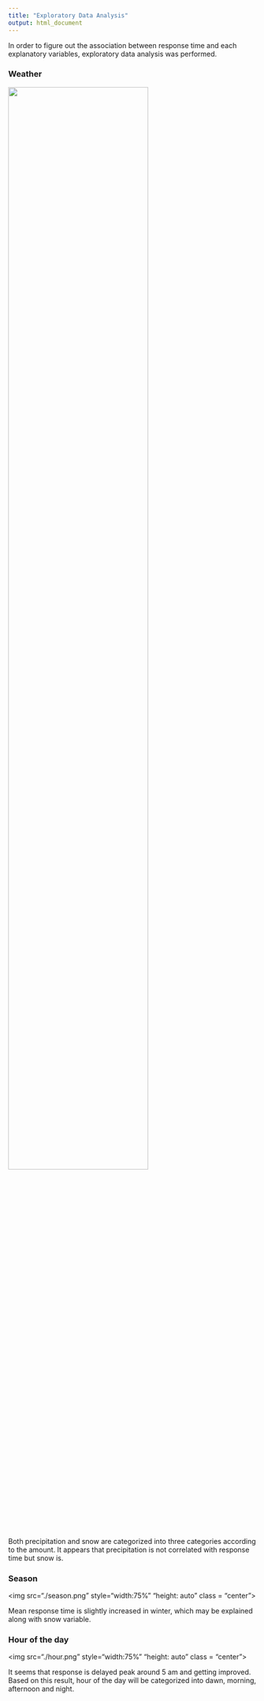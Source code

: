 ```yaml
---
title: "Exploratory Data Analysis"
output: html_document
---
```


In order to figure out the association between response time and each explanatory variables, exploratory data analysis was performed.

### Weather
<img src="./prcp_snow.png" style="width:75%" class = "center"></center>

Both precipitation and snow are categorized into three categories according to the amount. It appears that precipitation is not correlated with response time but snow is.

### Season
<img src="./season.png" style="width:75%" "height: auto" class = "center"></center>

Mean response time is slightly increased in winter, which may be explained along with snow variable.  

### Hour of the day
<img src="./hour.png" style="width:75%" "height: auto" class = "center"></center>

It seems that response is delayed peak around 5 am and getting improved. Based on this result, hour of the day will be categorized into dawn, morning, afternoon and night.   
